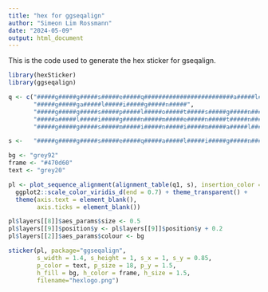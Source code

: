 ```yaml
---
title: "hex for ggseqalign"
author: "Simeon Lim Rossmann"
date: "2024-05-09"
output: html_document
---
```

This is the code used to generate the hex sticker for gseqalign.
```r
library(hexSticker)
library(ggseqalign)

q <- c("#####g#####g#####s#####e#####q#########################a#####l#####i#####g#####n#####",
       "#####g#####ga#####l#####i#####g#####n#####",
       "#####g#####g#####s#####p#####l#####o#####t#####s#####g#####n#####",
       "#####a#####l#####i#####g#####n#####m#####e#####n#####t#####n#####",
       "#####g#####g#####s#####m#####i#####n#####i#####m#####a#####l#####")

s <-   "#####g#####g#####s#####e#####q#####a#####l#####i#####g#####n#####"

bg <- "grey92"
frame <- "#470d60"
text <- "grey20"

pl <- plot_sequence_alignment(alignment_table(q1, s), insertion_color = frame) + 
  ggplot2::scale_color_viridis_d(end = 0.7) + theme_transparent() +
  theme(axis.text = element_blank(),
        axis.ticks = element_blank())

pl$layers[[8]]$aes_params$size <- 0.5
pl$layers[[9]]$position$y <- pl$layers[[9]]$position$y + 0.2
pl$layers[[2]]$aes_params$colour <- bg

sticker(pl, package="ggseqalign", 
        s_width = 1.4, s_height = 1, s_x = 1, s_y = 0.85,
        p_color = text, p_size = 18, p_y = 1.5,
        h_fill = bg, h_color = frame, h_size = 1.5,
        filename="hexlogo.png")
```
